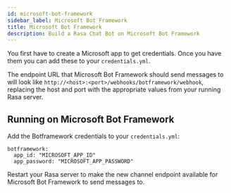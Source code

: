 ```yaml
---
id: microsoft-bot-framework
sidebar_label: Microsoft Bot Framework
title: Microsoft Bot Framework
description: Build a Rasa Chat Bot on Microsoft Bot Framework
---
```


You first have to create a Microsoft app to get credentials.
Once you have them you can add these to your `credentials.yml`.

The endpoint URL that Microsoft Bot Framework should send messages to will
look like `http://<host>:<port>/webhooks/botframework/webhook`, replacing
the host and port with the appropriate values from your running Rasa server.


## Running on Microsoft Bot Framework

Add the Botframework credentials to your `credentials.yml`:

```yaml-rasa
botframework:
  app_id: "MICROSOFT_APP_ID"
  app_password: "MICROSOFT_APP_PASSWORD"
```


Restart your Rasa server
to make the new channel endpoint available for Microsoft Bot Framework to send messages to.
